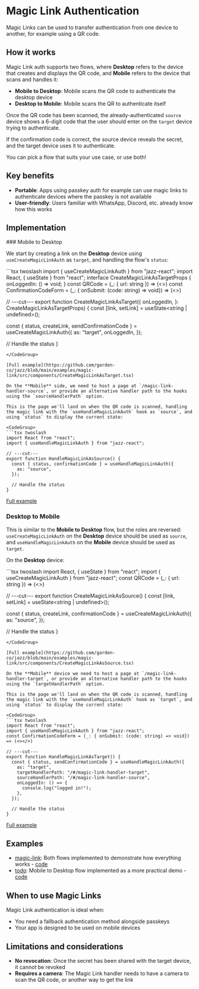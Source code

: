 

# Magic Link Authentication

Magic Links can be used to transfer authentication from one device to another, for example using a QR code.

## How it works

Magic Link auth supports two flows, where **Desktop** refers to the device that creates and displays the QR code, and **Mobile** refers to the device that scans and handles it:

- **Mobile to Desktop**: Mobile scans the QR code to authenticate the desktop device
- **Desktop to Mobile**: Mobile scans the QR to authenticate itself

Once the QR code has been scanned, the already-authenticated `source` device shows a 6-digit code that the user should enter on the `target` device trying to authenticate.

If the confirmation code is correct, the source device reveals the secret, and the target device uses it to authenticate.

You can pick a flow that suits your use case, or use both!

## Key benefits

- **Portable**: Apps using passkey auth for example can use magic links to authenticate devices where the passkey is not available
- **User-friendly**: Users familiar with WhatsApp, Discord, etc. already know how this works

## Implementation

<ContentByFramework framework="react">
### Mobile to Desktop

We start by creating a link on the **Desktop** device using `useCreateMagicLinkAuth` as `target`, and handling the flow's `status`:

<CodeGroup>
```tsx twoslash
import { useCreateMagicLinkAuth } from "jazz-react";
import React, { useState } from "react";
interface CreateMagicLinkAsTargetProps {
  onLoggedIn: () => void;
}
const QRCode = (_: { url: string }) => (<></>)
const ConfirmationCodeForm = (_: { onSubmit: (code: string) => void}) => (<></>)


// ---cut---
export function CreateMagicLinkAsTarget({
  onLoggedIn,
}: CreateMagicLinkAsTargetProps) {
  const [link, setLink] = useState<string | undefined>();

  const { status, createLink, sendConfirmationCode } = useCreateMagicLinkAuth({
    as: "target",
    onLoggedIn,
  });

  // Handle the status
}
```
</CodeGroup>

[Full example](https://github.com/garden-co/jazz/blob/main/examples/magic-link/src/components/CreateMagicLinkAsTarget.tsx)

On the **Mobile** side, we need to host a page at `/magic-link-handler-source`, or provide an alternative handler path to the hooks using the `sourceHandlerPath` option.

This is the page we'll land on when the QR code is scanned, handling the magic link with the `useHandleMagicLinkAuth` hook as `source`, and using `status` to display the current state:

<CodeGroup>
```tsx twoslash
import React from "react";
import { useHandleMagicLinkAuth } from "jazz-react";

// ---cut---
export function HandleMagicLinkAsSource() {
  const { status, confirmationCode } = useHandleMagicLinkAuth({
    as: "source",
  });

  // Handle the status
}
```
</CodeGroup>

[Full example](https://github.com/garden-co/jazz/blob/main/examples/magic-link/src/components/pages/MagicLinkHandlerSource.tsx)

### Desktop to Mobile

This is similar to the **Mobile to Desktop** flow, but the roles are reversed: `useCreateMagicLinkAuth` on the **Desktop** device should be used as `source`, and `useHandleMagicLinkAuth` on the **Mobile** device should be used as `target`.

On the **Desktop** device:

<CodeGroup>
```tsx twoslash
import React, { useState } from "react";
import { useCreateMagicLinkAuth } from "jazz-react";
const QRCode = (_: { url: string }) => (<></>)

// ---cut---
export function CreateMagicLinkAsSource() {
  const [link, setLink] = useState<string | undefined>();

  const { status, createLink, confirmationCode } = useCreateMagicLinkAuth({
    as: "source",
  });

  // Handle the status
}
```
</CodeGroup>

[Full example](https://github.com/garden-co/jazz/blob/main/examples/magic-link/src/components/CreateMagicLinkAsSource.tsx)

On the **Mobile** device we need to host a page at `/magic-link-handler-target`, or provide an alternative handler path to the hooks using the `targetHandlerPath` option.

This is the page we'll land on when the QR code is scanned, handling the magic link with the `useHandleMagicLinkAuth` hook as `target`, and using `status` to display the current state:

<CodeGroup>
```tsx twoslash
import React from "react";
import { useHandleMagicLinkAuth } from "jazz-react";
const ConfirmationCodeForm = (_: { onSubmit: (code: string) => void}) => (<></>)

// ---cut---
export function HandleMagicLinkAsTarget() {
  const { status, sendConfirmationCode } = useHandleMagicLinkAuth({
    as: "target",
    targetHandlerPath: "/#/magic-link-handler-target",
    sourceHandlerPath: "/#/magic-link-handler-source",
    onLoggedIn: () => {
      console.log("logged in!");
    },
  });

  // Handle the status
}
```
</CodeGroup>

[Full example](https://github.com/garden-co/jazz/blob/main/examples/magic-link/src/components/pages/MagicLinkHandlerTarget.tsx)
</ContentByFramework>

## Examples

- [magic-link](https://magic-link-demo.jazz.tools/): Both flows implemented to demonstrate how everything works - [code](https://github.com/garden-co/jazz/blob/main/examples/magic-link)
- [todo](https://todo-demo.jazz.tools/): Mobile to Desktop flow implemented as a more practical demo - [code](https://github.com/garden-co/jazz/blob/main/examples/todo)

## When to use Magic Links

Magic Link authentication is ideal when:

- You need a fallback authentication method alongside passkeys
- Your app is designed to be used on mobile devices

## Limitations and considerations

- **No revocation**: Once the secret has been shared with the target device, it cannot be revoked
- **Requires a camera**: The Magic Link handler needs to have a camera to scan the QR code, or another way to get the link

